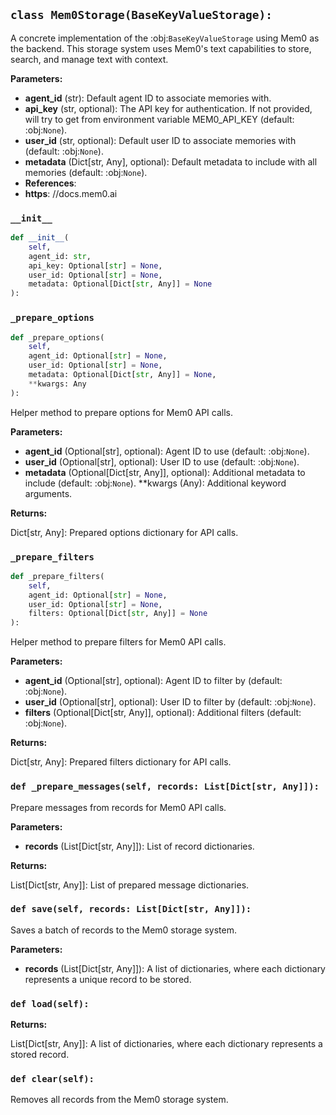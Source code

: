 <a id="camel.storages.key_value_storages.mem0_cloud"></a>

<a id="camel.storages.key_value_storages.mem0_cloud.Mem0Storage"></a>

## `class Mem0Storage(BaseKeyValueStorage):`

A concrete implementation of the :obj:`BaseKeyValueStorage` using Mem0
as the backend. This storage system uses Mem0's text capabilities to store,
search, and manage text with context.

**Parameters:**

- **agent_id** (str): Default agent ID to associate memories with.
- **api_key** (str, optional): The API key for authentication. If not provided, will try to get from environment variable MEM0_API_KEY (default: :obj:`None`).
- **user_id** (str, optional): Default user ID to associate memories with (default: :obj:`None`).
- **metadata** (Dict[str, Any], optional): Default metadata to include with all memories (default: :obj:`None`).
- **References**: 
- **https**: //docs.mem0.ai

<a id="camel.storages.key_value_storages.mem0_cloud.Mem0Storage.__init__"></a>

### `__init__`

```python
def __init__(
    self,
    agent_id: str,
    api_key: Optional[str] = None,
    user_id: Optional[str] = None,
    metadata: Optional[Dict[str, Any]] = None
):
```

<a id="camel.storages.key_value_storages.mem0_cloud.Mem0Storage._prepare_options"></a>

### `_prepare_options`

```python
def _prepare_options(
    self,
    agent_id: Optional[str] = None,
    user_id: Optional[str] = None,
    metadata: Optional[Dict[str, Any]] = None,
    **kwargs: Any
):
```

Helper method to prepare options for Mem0 API calls.

**Parameters:**

- **agent_id** (Optional[str], optional): Agent ID to use (default: :obj:`None`).
- **user_id** (Optional[str], optional): User ID to use (default: :obj:`None`).
- **metadata** (Optional[Dict[str, Any]], optional): Additional metadata to include (default: :obj:`None`). **kwargs (Any): Additional keyword arguments.

**Returns:**

  Dict[str, Any]: Prepared options dictionary for API calls.

<a id="camel.storages.key_value_storages.mem0_cloud.Mem0Storage._prepare_filters"></a>

### `_prepare_filters`

```python
def _prepare_filters(
    self,
    agent_id: Optional[str] = None,
    user_id: Optional[str] = None,
    filters: Optional[Dict[str, Any]] = None
):
```

Helper method to prepare filters for Mem0 API calls.

**Parameters:**

- **agent_id** (Optional[str], optional): Agent ID to filter by (default: :obj:`None`).
- **user_id** (Optional[str], optional): User ID to filter by (default: :obj:`None`).
- **filters** (Optional[Dict[str, Any]], optional): Additional filters (default: :obj:`None`).

**Returns:**

  Dict[str, Any]: Prepared filters dictionary for API calls.

<a id="camel.storages.key_value_storages.mem0_cloud.Mem0Storage._prepare_messages"></a>

### `def _prepare_messages(self, records: List[Dict[str, Any]]):`

Prepare messages from records for Mem0 API calls.

**Parameters:**

- **records** (List[Dict[str, Any]]): List of record dictionaries.

**Returns:**

  List[Dict[str, Any]]: List of prepared message dictionaries.

<a id="camel.storages.key_value_storages.mem0_cloud.Mem0Storage.save"></a>

### `def save(self, records: List[Dict[str, Any]]):`

Saves a batch of records to the Mem0 storage system.

**Parameters:**

- **records** (List[Dict[str, Any]]): A list of dictionaries, where each dictionary represents a unique record to be stored.

<a id="camel.storages.key_value_storages.mem0_cloud.Mem0Storage.load"></a>

### `def load(self):`

**Returns:**

  List[Dict[str, Any]]: A list of dictionaries, where each dictionary
represents a stored record.

<a id="camel.storages.key_value_storages.mem0_cloud.Mem0Storage.clear"></a>

### `def clear(self):`

Removes all records from the Mem0 storage system.

